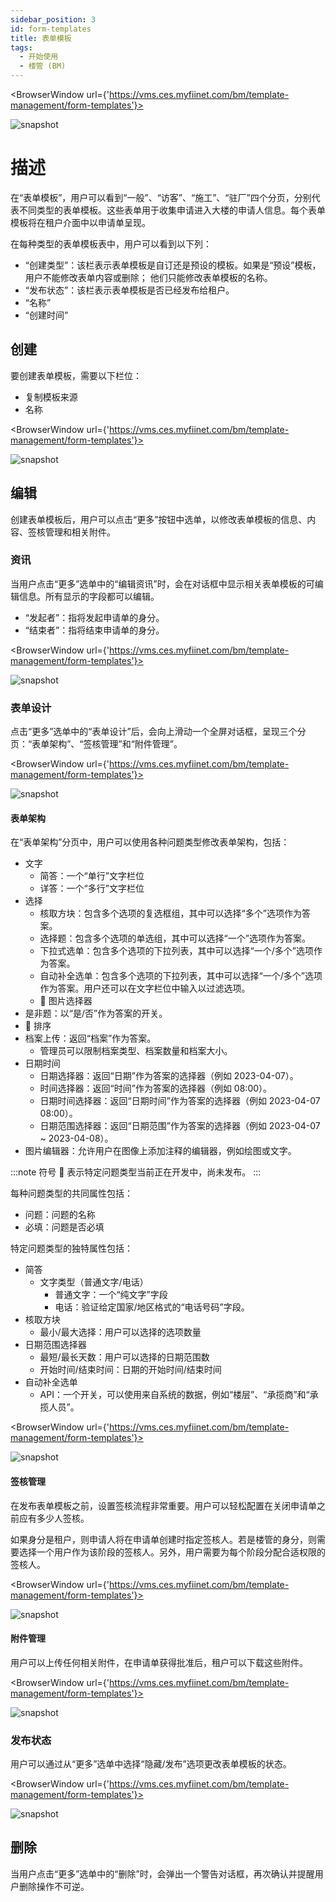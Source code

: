 ---
sidebar_position: 3
id: form-templates
title: 表单模板
tags:
  - 开始使用
  - 楼管 (BM)
---


<BrowserWindow url={'https://vms.ces.myfiinet.com/bm/template-management/form-templates'}>

![snapshot](/assets/bm/bm-form-template-zh-hant.png)

</BrowserWindow>

# 描述

在“表单模板”，用户可以看到“一般”、“访客”、“施工”、“驻厂”四个分页，分别代表不同类型的表单模板。这些表单用于收集申请进入大楼的申请人信息。每个表单模板将在租户介面中以申请单呈现。

在每种类型的表单模板表中，用户可以看到以下列：

- “创建类型”：该栏表示表单模板是自订还是预设的模板。如果是“预设”模板，用户不能修改表单内容或删除； 他们只能修改表单模板的名称。
- “发布状态”：该栏表示表单模板是否已经发布给租户。
- “名称”
- “创建时间”

## 创建

要创建表单模板，需要以下栏位：

- 复制模板来源
- 名称

<BrowserWindow url={'https://vms.ces.myfiinet.com/bm/template-management/form-templates'}>

![snapshot](/assets/bm/bm-create-form-template-zh-hant.png)

</BrowserWindow>

## 编辑

创建表单模板后，用户可以点击“更多”按钮中选单，以修改表单模板的信息、内容、签核管理和相关附件。

### 资讯

当用户点击“更多”选单中的“编辑资讯”时，会在对话框中显示相关表单模板的可编辑信息。所有显示的字段都可以编辑。

- “发起者”：指将发起申请单的身分。
- “结束者”：指将结束申请单的身分。

<BrowserWindow url={'https://vms.ces.myfiinet.com/bm/template-management/form-templates'}>

![snapshot](/assets/bm/bm-edit-form-template-zh-hant.png)

</BrowserWindow>

### 表单设计

点击“更多”选单中的“表单设计”后，会向上滑动一个全屏对话框，呈现三个分页：“表单架构”、“签核管理”和“附件管理”。

<BrowserWindow url={'https://vms.ces.myfiinet.com/bm/template-management/form-templates'}>

![snapshot](/assets/bm/bm-form-template-menu-form-designer-zh-hant.png)

</BrowserWindow>

#### 表单架构

<Tabs>
  <TabItem value="questionType" label="问题类型" default>
  在“表单架构”分页中，用户可以使用各种问题类型修改表单架构，包括：

- 文字
  - 简答：一个“单行”文字栏位
  - 详答：一个“多行”文字栏位
- 选择
  - 核取方块：包含多个选项的复选框组，其中可以选择“多个”选项作为答案。
  - 选择题：包含多个选项的单选组，其中可以选择“一个”选项作为答案。
  - 下拉式选单：包含多个选项的下拉列表，其中可以选择“一个/多个”选项作为答案。
  - 自动补全选单：包含多个选项的下拉列表，其中可以选择“一个/多个”选项作为答案。用户还可以在文字栏位中输入以过滤选项。
  - 🚧 图片选择器
- 是非题：以“是/否”作为答案的开关。
- 🚧 排序
- 档案上传：返回“档案”作为答案。
  - 管理员可以限制档案类型、档案数量和档案大小。
- 日期时间
  - 日期选择器：返回“日期”作为答案的选择器（例如 2023-04-07）。
  - 时间选择器：返回“时间”作为答案的选择器（例如 08:00）。
  - 日期时间选择器：返回“日期时间”作为答案的选择器（例如 2023-04-07 08:00）。
  - 日期范围选择器：返回“日期范围”作为答案的选择器（例如 2023-04-07 ~ 2023-04-08）。
- 图片编辑器：允许用户在图像上添加注释的编辑器，例如绘图或文字。

:::note
符号 🚧 表示特定问题类型当前正在开发中，尚未发布。
:::

  </TabItem>

<TabItem value="attribute" label="属性">

每种问题类型的共同属性包括：

- 问题：问题的名称
- 必填：问题是否必填

特定问题类型的独特属性包括：

- 简答
  - 文字类型（普通文字/电话）
    - 普通文字：一个“纯文字”字段
    - 电话：验证给定国家/地区格式的“电话号码”字段。
- 核取方块
  - 最小/最大选择：用户可以选择的选项数量
- 日期范围选择器
  - 最短/最长天数：用户可以选择的日期范围数
  - 开始时间/结束时间：日期的开始时间/结束时间
- 自动补全选单
  - API：一个开关，可以使用来自系统的数据，例如“楼层”、“承揽商”和“承揽人员”。

</TabItem>

</Tabs>

<BrowserWindow url={'https://vms.ces.myfiinet.com/bm/template-management/form-templates'}>

![snapshot](/assets/bm/bm-form-template-form-designer-form-zh-hant.png)

</BrowserWindow>

#### 签核管理

在发布表单模板之前，设置签核流程非常重要。用户可以轻松配置在关闭申请单之前应有多少人签核。

如果身分是租户，则申请人将在申请单创建时指定签核人。若是楼管的身分，则需要选择一个用户作为该阶段的签核人。另外，用户需要为每个阶段分配合适权限的签核人。

<BrowserWindow url={'https://vms.ces.myfiinet.com/bm/template-management/form-templates'}>

![snapshot](/assets/bm/bm-form-template-form-designer-approval-zh-hant.png)

</BrowserWindow>

#### 附件管理

用户可以上传任何相关附件，在申请单获得批准后，租户可以下载这些附件。

<BrowserWindow url={'https://vms.ces.myfiinet.com/bm/template-management/form-templates'}>

![snapshot](/assets/bm/bm-form-template-form-designer-attachement-zh-hant.png)

</BrowserWindow>

### 发布状态

用户可以通过从“更多”选单中选择“隐藏/发布”选项更改表单模板的状态。

<BrowserWindow url={'https://vms.ces.myfiinet.com/bm/template-management/form-templates'}>

![snapshot](/assets/bm/bm-form-template-menu-status-zh-hant.png)

</BrowserWindow>

## 删除

当用户点击“更多”选单中的“删除”时，会弹出一个警告对话框，再次确认并提醒用户删除操作不可逆。

